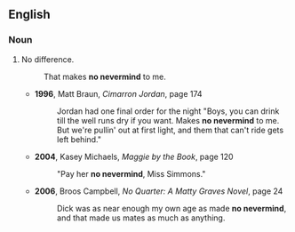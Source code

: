 ==English==
{{rfd}}

===Noun===
{{en-noun|sg=[[no]] [[nevermind]]}}
#{{idiom|US}} No difference.
#: That makes '''no nevermind''' to me.
#*'''1996''', Matt Braun, ''Cimarron Jordan'', page 174
#*: Jordan had one final order for the night "Boys, you can drink till the well runs dry if you want. Makes '''no nevermind''' to me. But we're pullin' out at first light, and them that can't ride gets left behind."
#*'''2004''', Kasey Michaels, ''Maggie by the Book'', page 120
#*:"Pay her '''no nevermind''', Miss Simmons."
#*'''2006''', Broos Campbell, ''No Quarter: A Matty Graves Novel'', page 24
#*:Dick was as near enough my own age as made '''no nevermind''', and that made us mates as much as anything.